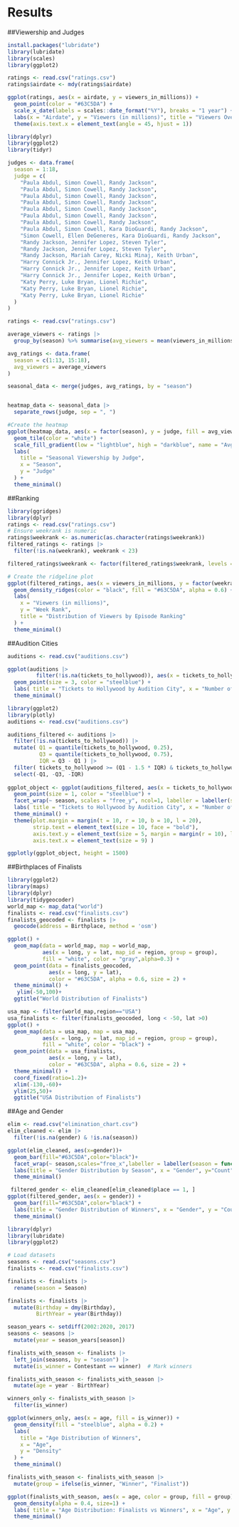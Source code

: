 # Results

##Viewership and Judges

```r
install.packages("lubridate")
library(lubridate)
library(scales)
library(ggplot2)

ratings <- read.csv("ratings.csv")
ratings$airdate <- mdy(ratings$airdate) 

ggplot(ratings, aes(x = airdate, y = viewers_in_millions)) + 
  geom_point(color = "#63C5DA") + 
  scale_x_date(labels = scales::date_format("%Y"), breaks = "1 year") + 
  labs(x = "Airdate", y = "Viewers (in millions)", title = "Viewers Over Time") + 
  theme(axis.text.x = element_text(angle = 45, hjust = 1))
```


```r
library(dplyr)
library(ggplot2)
library(tidyr)

judges <- data.frame(
  season = 1:18,
  judge = c(
    "Paula Abdul, Simon Cowell, Randy Jackson",
    "Paula Abdul, Simon Cowell, Randy Jackson",
    "Paula Abdul, Simon Cowell, Randy Jackson",
    "Paula Abdul, Simon Cowell, Randy Jackson",
    "Paula Abdul, Simon Cowell, Randy Jackson",
    "Paula Abdul, Simon Cowell, Randy Jackson",
    "Paula Abdul, Simon Cowell, Randy Jackson",
    "Paula Abdul, Simon Cowell, Kara DioGuardi, Randy Jackson",
    "Simon Cowell, Ellen DeGeneres, Kara DioGuardi, Randy Jackson",
    "Randy Jackson, Jennifer Lopez, Steven Tyler",
    "Randy Jackson, Jennifer Lopez, Steven Tyler",
    "Randy Jackson, Mariah Carey, Nicki Minaj, Keith Urban",
    "Harry Connick Jr., Jennifer Lopez, Keith Urban",
    "Harry Connick Jr., Jennifer Lopez, Keith Urban",
    "Harry Connick Jr., Jennifer Lopez, Keith Urban",
    "Katy Perry, Luke Bryan, Lionel Richie",
    "Katy Perry, Luke Bryan, Lionel Richie",
    "Katy Perry, Luke Bryan, Lionel Richie"
  )
)

ratings <- read.csv("ratings.csv")

average_viewers <- ratings |>
  group_by(season) %>% summarise(avg_viewers = mean(viewers_in_millions, na.rm = TRUE))

avg_ratings <- data.frame(
  season = c(1:13, 15:18),
  avg_viewers = average_viewers
)

seasonal_data <- merge(judges, avg_ratings, by = "season")


heatmap_data <- seasonal_data |>
  separate_rows(judge, sep = ", ")  

#Create the heatmap
ggplot(heatmap_data, aes(x = factor(season), y = judge, fill = avg_viewers.avg_viewers)) +
  geom_tile(color = "white") +
  scale_fill_gradient(low = "lightblue", high = "darkblue", name = "Avg Viewers\n(Millions)") +
  labs(
    title = "Seasonal Viewership by Judge",
    x = "Season",
    y = "Judge"
  ) +
  theme_minimal()
```
##Ranking
```r
library(ggridges)
library(dplyr)
ratings <- read.csv("ratings.csv")
# Ensure weekrank is numeric
ratings$weekrank <- as.numeric(as.character(ratings$weekrank))
filtered_ratings <- ratings |>
  filter(!is.na(weekrank), weekrank < 23)

filtered_ratings$weekrank <- factor(filtered_ratings$weekrank, levels = rev(sort(unique(filtered_ratings$weekrank))))

# Create the ridgeline plot
ggplot(filtered_ratings, aes(x = viewers_in_millions, y = factor(weekrank))) +
  geom_density_ridges(color = "black", fill = "#63C5DA", alpha = 0.6) +
  labs(
    x = "Viewers (in millions)",
    y = "Week Rank",
    title = "Distribution of Viewers by Episode Ranking"
  ) +
  theme_minimal()

```

##Audition Cities
```r
auditions <- read.csv("auditions.csv")

ggplot(auditions |>
         filter(!is.na(tickets_to_hollywood)), aes(x = tickets_to_hollywood, y = reorder(audition_city, tickets_to_hollywood, FUN = function(x) length(x)))) + 
  geom_point(size = 3, color = "steelblue") + 
  labs( title = "Tickets to Hollywood by Audition City", x = "Number of Tickets to Hollywood", y = "Audition City" ) + 
  theme_minimal()

```

```r
library(ggplot2)
library(plotly)
auditions <- read.csv("auditions.csv")

auditions_filtered <- auditions |>
  filter(!is.na(tickets_to_hollywood)) |>
  mutate( Q1 = quantile(tickets_to_hollywood, 0.25), 
          Q3 = quantile(tickets_to_hollywood, 0.75), 
          IQR = Q3 - Q1 ) |>
  filter( tickets_to_hollywood >= (Q1 - 1.5 * IQR) & tickets_to_hollywood <= (Q3 + 1.5 * IQR)) |>
  select(-Q1, -Q3, -IQR)
                                   
ggplot_object <- ggplot(auditions_filtered, aes(x = tickets_to_hollywood, y = reorder(audition_city, tickets_to_hollywood, FUN = function(x) length(x)))) + 
  geom_point(size = 1, color = "steelblue") + 
  facet_wrap(~ season, scales = "free_y", ncol=1, labeller = labeller(season = function(x) paste("Season", x))) +
  labs( title = "Tickets to Hollywood by Audition City", x = "Number of Tickets to Hollywood", y = "Audition City" ) + 
  theme_minimal() + 
  theme(plot.margin = margin(t = 10, r = 10, b = 10, l = 20),
        strip.text = element_text(size = 10, face = "bold"),
        axis.text.y = element_text(size = 5, margin = margin(r = 10), lineheight = 2), 
        axis.text.x = element_text(size = 9) ) 

ggplotly(ggplot_object, height = 1500)

```

##Birthplaces of Finalists

```r
library(ggplot2)
library(maps)
library(dplyr)
library(tidygeocoder)
world_map <- map_data("world")
finalists <- read.csv("finalists.csv")
finalists_geocoded <- finalists |>
  geocode(address = Birthplace, method = 'osm')

ggplot() + 
  geom_map(data = world_map, map = world_map, 
           aes(x = long, y = lat, map_id = region, group = group), 
           fill = "white", color = "gray",alpha=0.3) + 
  geom_point(data = finalists_geocoded, 
             aes(x = long, y = lat), 
             color = "#63C5DA", alpha = 0.6, size = 2) + 
  theme_minimal() + 
   ylim(-50,100)+
  ggtitle("World Distribution of Finalists")
```
```r
usa_map <- filter(world_map,region=="USA")
usa_finalists <- filter(finalists_geocoded, long < -50, lat >0)
ggplot() + 
  geom_map(data = usa_map, map = usa_map, 
           aes(x = long, y = lat, map_id = region, group = group), 
           fill = "white", color = "black") + 
  geom_point(data = usa_finalists, 
             aes(x = long, y = lat), 
             color = "#63C5DA", alpha = 0.6, size = 2) + 
  theme_minimal() + 
  coord_fixed(ratio=1.2)+
  xlim(-130,-60)+
  ylim(25,50)+
  ggtitle("USA Distribution of Finalists")
```

##Age and Gender

```r
elim <- read.csv("elimination_chart.csv")
elim_cleaned <- elim |>
  filter(!is.na(gender) & !is.na(season))

ggplot(elim_cleaned, aes(x=gender))+
  geom_bar(fill="#63C5DA",color="black")+
  facet_wrap(~ season,scales="free_x",labeller = labeller(season = function(x) paste("Season", x)))+
  labs(title = "Gender Distribution by Season", x = "Gender", y="Count")+
  theme_minimal()
```


```r
 filtered_gender <- elim_cleaned[elim_cleaned$place == 1, ] 
ggplot(filtered_gender, aes(x = gender)) + 
  geom_bar(fill="#63C5DA",color="black") + 
  labs(title = "Gender Distribution of Winners", x = "Gender", y = "Count") + 
  theme_minimal()
```


```r
library(dplyr)
library(lubridate)
library(ggplot2)

# Load datasets
seasons <- read.csv("seasons.csv")       
finalists <- read.csv("finalists.csv")   

finalists <- finalists |>
  rename(season = Season)

finalists <- finalists |>
  mutate(Birthday = dmy(Birthday),            
         BirthYear = year(Birthday))           

season_years <- setdiff(2002:2020, 2017)
seasons <- seasons |>
  mutate(year = season_years[season])

finalists_with_season <- finalists |>
  left_join(seasons, by = "season") |>
  mutate(is_winner = Contestant == winner)  # Mark winners

finalists_with_season <- finalists_with_season |>
  mutate(age = year - BirthYear)

winners_only <- finalists_with_season |>
  filter(is_winner)

ggplot(winners_only, aes(x = age, fill = is_winner)) +
  geom_density(fill = "steelblue", alpha = 0.2) +
  labs(
    title = "Age Distribution of Winners",
    x = "Age",
    y = "Density"
  ) +
  theme_minimal()

```


```r
finalists_with_season <- finalists_with_season |>
  mutate(group = ifelse(is_winner, "Winner", "Finalist")) 

ggplot(finalists_with_season, aes(x = age, color = group, fill = group)) + 
  geom_density(alpha = 0.4, size=1) + 
  labs( title = "Age Distribution: Finalists vs Winners", x = "Age", y = "Density" ) + scale_color_manual(values = c("Finalist" = "darkblue", "Winner" = "lavender")) + scale_fill_manual(values = c("Finalist" = "darkblue", "Winner" = "lavender")) +
  theme_minimal()
```



